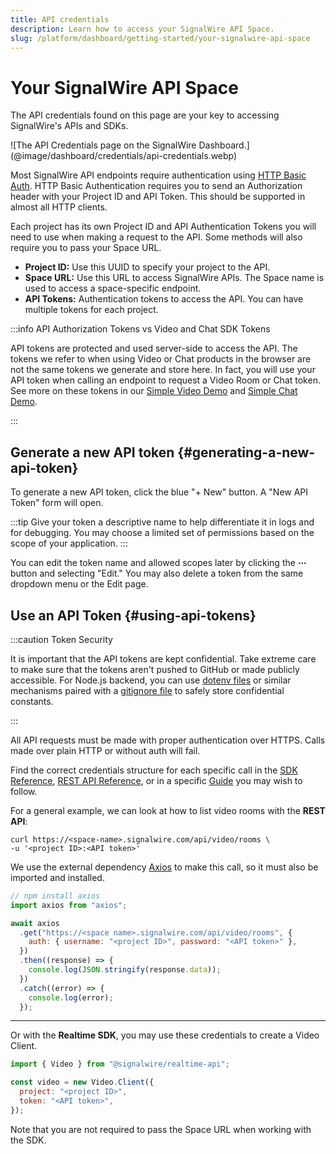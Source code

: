 ```yaml
---
title: API credentials
description: Learn how to access your SignalWire API Space.
slug: /platform/dashboard/getting-started/your-signalwire-api-space
---
```



# Your SignalWire API Space

The API credentials found on this page are your key to accessing SignalWire's APIs and SDKs.

<Frame caption="The API Credentials page on the SignalWire Dashboard.">
  ![The API Credentials page on the SignalWire Dashboard.](@image/dashboard/credentials/api-credentials.webp)
</Frame>

Most SignalWire API endpoints require authentication using [HTTP Basic Auth](http://en.wikipedia.org/wiki/Basic_access_authentication). HTTP Basic Authentication requires you to send an Authorization header with your Project ID and API Token. This should be supported in almost all HTTP clients.

Each project has its own Project ID and API Authentication Tokens you will need to use when making a request to the API. Some methods will also require you to pass your Space URL.

- **Project ID:** Use this UUID to specify your project to the API.
- **Space URL:** Use this URL to access SignalWire APIs. The Space name is used to access a space-specific endpoint.
- **API Tokens:** Authentication tokens to access the API. You can have multiple
  tokens for each project.

:::info API Authorization Tokens vs Video and Chat SDK Tokens

API tokens are protected and used server-side to access the API. The tokens we refer to when using Video or Chat products in the browser are not the same tokens we generate and store here. In fact, you will use your API token when calling an endpoint to request a Video Room or Chat token. See more on these tokens in our [Simple Video Demo](/video/getting-started/simple-video-demo) and [Simple Chat Demo](/chat/getting-started/get-started-with-a-simple-chat-demo).

:::

## Generate a new API token {#generating-a-new-api-token}

To generate a new API token, click the blue "+ New" button. A "New API Token" form will open.

:::tip
Give your token a descriptive name to help differentiate it in logs and for debugging.
You may choose a limited set of permissions based on the scope of your application.
:::

You can edit the token name and allowed scopes later by clicking the **⋯** button and selecting "Edit." 
You may also delete a token from the same dropdown menu or the Edit page.

## Use an API Token {#using-api-tokens}

:::caution Token Security

It is important that the API tokens are kept confidential. 
Take extreme care to make sure that the tokens aren't pushed to GitHub or made publicly accessible. 
For Node.js backend, you can use [dotenv files](https://www.npmjs.com/package/dotenv) 
or similar mechanisms paired with a [gitignore file](https://git-scm.com/docs/gitignore) 
to safely store confidential constants.

:::

All API requests must be made with proper authentication over HTTPS. Calls made over plain HTTP or without auth will fail.

Find the correct credentials structure for each specific call in the [SDK Reference](/sdks/reference/realtime-sdk), 
[REST API Reference](/rest), 
or in a specific [Guide](/guides/) you may wish to follow.

For a general example, we can look at how to list video rooms with the **REST API**:

<Tabs>

<TabItem value="shell" label="cURL">

```shell
curl https://<space-name>.signalwire.com/api/video/rooms \
-u '<project ID>:<API token>'
```

</TabItem>

<TabItem value="javascript" label="Node.js">

We use the external dependency [Axios](https://axios-http.com/) to make this call, so it must also be imported and installed.

```javascript
// npm install axios
import axios from "axios";

await axios
  .get("https://<space name>.signalwire.com/api/video/rooms", {
    auth: { username: "<project ID>", password: "<API token>" },
  })
  .then((response) => {
    console.log(JSON.stringify(response.data));
  })
  .catch((error) => {
    console.log(error);
  });
```

</TabItem>

</Tabs>

---

Or with the **Realtime SDK**, you may use these credentials to create a Video Client.

```javascript
import { Video } from "@signalwire/realtime-api";

const video = new Video.Client({
  project: "<project ID>",
  token: "<API token>",
});
```

Note that you are not required to pass the Space URL when working with the SDK.
